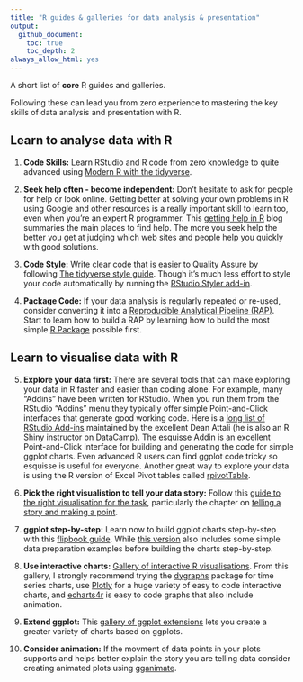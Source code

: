 ```yaml
---
title: "R guides & galleries for data analysis & presentation"
output:
  github_document:
    toc: true
    toc_depth: 2
always_allow_html: yes
---
```


A short list of __core__ R guides and galleries. 

Following these can lead you from zero experience to mastering the key skills of data analysis and presentation with R.

## Learn to analyse data with R


1. __Code Skills:__ Learn RStudio and R code from zero knowledge to quite advanced using [Modern R with the tidyverse](https://b-rodrigues.github.io/modern_R/). 

2. __Seek help often - become independent:__ Don't hesitate to ask for people for help or look online. Getting better at solving your own problems in R using Google and other resources is a really important skill to learn too, even when you're an expert R programmer. This [getting help in R](https://blog.rsquaredacademy.com/getting-help-in-r-updated/) blog summaries the main places to find help. The more you seek help the better you get at judging which web sites and people help you quickly with good solutions.

3. __Code Style:__ Write clear code that is easier to Quality Assure by following [The tidyverse style guide](https://style.tidyverse.org). Though it's much less effort to style your code automatically by running the [RStudio Styler add-in](http://styler.r-lib.org).

4. __Package Code:__ If your data analysis is regularly repeated or re-used, consider converting  it into a [Reproducible Analytical Pipeline (RAP)](https://ukgovdatascience.github.io/rap_companion/). Start to learn how to build a RAP by learning how to build the most simple [R Package](https://r-pkgs.org/index.html) possible first.

## Learn to visualise data with R

5. __Explore your data first:__ There are several tools that can make exploring your data in R faster and easier than coding alone. For example, many "Addins" have been written for RStudio. When you run them from the RStudio "Addins" menu they typically offer simple Point-and-Click interfaces that generate good working code. Here is a [long list of RStudio Add-ins](https://github.com/daattali/addinslist) maintained by the excellent Dean Attali (he is also an R Shiny instructor on DataCamp). The [esquisse](https://github.com/dreamRs/esquisse) Addin is an excellent Point-and-Click interface for building and generating the code for simple ggplot charts. Even advanced R users can find ggplot code tricky so esquisse is useful for everyone. Another great way to explore your data is using the R version of Excel Pivot tables called [rpivotTable](https://cran.r-project.org/web/packages/rpivotTable/vignettes/rpivotTableIntroduction.html).

6. __Pick the right visualistion to tell your data story:__ Follow this [guide to the right visualisation for the task](https://serialmentor.com/dataviz/), particularly the chapter on [telling a story and making a point](https://serialmentor.com/dataviz/telling-a-story.html).

7. __ggplot step-by-step:__ Learn now to build ggplot charts step-by-step with this [flipbook guide](https://evamaerey.github.io/ggplot_flipbook/ggplot_flipbook_xaringan.html#1). While [this version](https://evamaerey.github.io/tidyverse_in_action/tidyverse_in_action.html#1) also includes some simple data preparation examples before building the charts step-by-step.

8. __Use interactive charts:__ [Gallery of interactive R visualisations](http://gallery.htmlwidgets.org/). From this gallery, I strongly recommend trying the [dygraphs](http://rstudio.github.io/dygraphs/) package for time series charts, use [Plotly](https://plot.ly/r/) for a huge variety of easy to code interactive charts, and [echarts4r](https://echarts4r.john-coene.com) is easy to code graphs that also include animation.

9. __Extend ggplot:__ This [gallery of ggplot extensions](https://www.ggplot2-exts.org/gallery/) lets you create a greater variety of charts based on ggplots.

10. __Consider animation:__ If the movment of data points in your plots supports and helps better explain the story you are telling data consider creating animated plots using [gganimate](https://github.com/billster45/gganimate-experiments/blob/master/README.md).